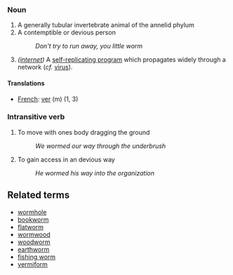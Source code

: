 ===Noun===

# A generally tubular invertebrate animal of the annelid phylum
# A contemptible or devious person
#: ''Don't try to run away, you little worm''
# ''([[internet]])'' A [[self-replicating program]] which propagates widely through a network (''cf.'' [[virus]]).
====Translations====
*[[French]]: [[ver]] (m) (1, 3)
===Intransitive verb===
# To move with ones body dragging the ground
#: ''We wormed our way through the underbrush''
# To gain access in an devious way
#: ''He wormed his way into the organization''
==Related terms==
* [[wormhole]]
* [[bookworm]]
* [[flatworm]]
* [[wormwood]]
* [[woodworm]]
* [[earthworm]]
* [[fishing worm]]
* [[vermiform]]